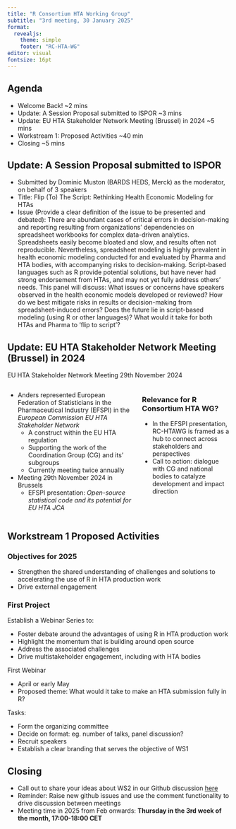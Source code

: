 ```yaml
---
title: "R Consortium HTA Working Group"
subtitle: "3rd meeting, 30 January 2025"
format:
  revealjs:
    theme: simple
    footer: "RC-HTA-WG"
editor: visual
fontsize: 16pt
---
```


## Agenda

-   Welcome Back! \~2 mins
-   Update: A Session Proposal submitted to ISPOR \~3 mins
-   Update: EU HTA Stakeholder Network Meeting (Brussel) in 2024 \~5 mins
-   Workstream 1: Proposed Activities \~40 min
-   Closing \~5 mins

## Update: A Session Proposal submitted to ISPOR

-   Submitted by Dominic Muston (BARDS HEDS, Merck) as the moderator, on behalf of 3 speakers
-   Title: Flip (To) The Script: Rethinking Health Economic Modeling for HTAs
-   Issue (Provide a clear definition of the issue to be presented and debated): There are abundant cases of critical errors in decision-making and reporting resulting from organizations’ dependencies on spreadsheet workbooks for complex data-driven analytics. Spreadsheets easily become bloated and slow, and results often not reproducible. Nevertheless, spreadsheet modeling is highly prevalent in health economic modeling conducted for and evaluated by Pharma and HTA bodies, with accompanying risks to decision-making. Script-based languages such as R provide potential solutions, but have never had strong endorsement from HTAs, and may not yet fully address others’ needs. This panel will discuss: What issues or concerns have speakers observed in the health economic models developed or reviewed? How do we best mitigate risks in results or decision-making from spreadsheet-induced errors? Does the future lie in script-based modeling (using R or other languages)? What would it take for both HTAs and Pharma to ‘flip to script’?

## Update: EU HTA Stakeholder Network Meeting (Brussel) in 2024

EU HTA Stakeholder Network Meeting 29th November 2024

::::: columns
::: {.column width="40%\""}
-   Anders represented European Federation of Statisticians in the Pharmaceutical Industry (EFSPI) in the *European Commission EU HTA Stakeholder Network*
    -   A construct within the EU HTA regulation
    -   Supporting the work of the Coordination Group (CG) and its' subgroups
    -   Currently meeting twice annually
-   Meeting 29th November 2024 in Brussels
    -   EFSPI presentation: *Open-source statistical code and its potential for EU HTA JCA*
:::

::: {.column width="60%\""}
### Relevance for R Consortium HTA WG?

-   In the EFSPI presentation, RC-HTAWG is framed as a hub to connect across stakeholders and perspectives
-   Call to action: dialogue with CG and national bodies to catalyze development and impact direction
:::
:::::

## Workstream 1 Proposed Activities

### Objectives for 2025

- Strengthen the shared understanding of challenges and solutions to accelerating the use of R in HTA production work
- Drive external engagement

### First Project

Establish a Webinar Series to:

- Foster debate around the advantages of using R in HTA production work
- Highlight the momentum that is building around open source
- Address the associated challenges
- Drive multistakeholder engagement, including with HTA bodies

First Webinar

- April or early May
- Proposed theme: What would it take to make an HTA submission fully in R?

Tasks:

- Form the organizing committee
- Decide on format: eg. number of talks, panel discussion?
- Recruit speakers
- Establish a clear branding that serves the objective of WS1 

## Closing

-   Call out to share your ideas about WS2 in our Github discussion [here](https://github.com/RConsortium/HTA-wg/discussions/5)
-   Reminder: Raise new github issues and use the comment functionality to drive discussion between meetings
-   Meeting time in 2025 from Feb onwards: **Thursday in the 3rd week of the month, 17:00-18:00 CET**

